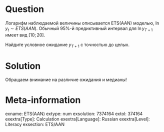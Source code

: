 Question
========

Логарифм наблюдаемой величины описывается ETS(AAN) моделью, $\ln y_t \sim ETS(AAN)$.
Обычный 95\%-й предиктивный интервал для $\ln y_{T+1}$ имеет вид $[10;20]$.

Найдите условное ожидание $y_{T+1}$ с точностью до целых.

Solution
========

Обращаем внимание на различие ожидания и медианы!

Meta-information
================
exname: ETS(AAN)
extype: num
exsolution: 7374164
extol: 374164
exextra[Type]: Calculation
exextra[Language]: Russian
exextra[Level]: Literacy
exsection: ETS/AAN
